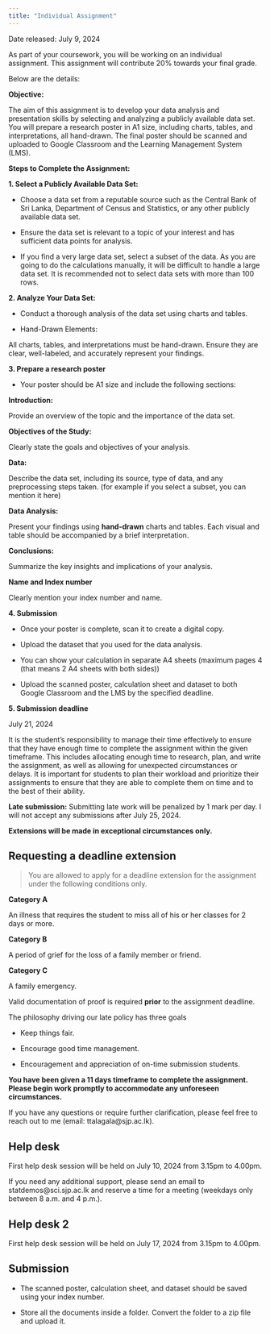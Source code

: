 ```yaml
---
title: "Individual Assignment"
---
```


Date released: July 9, 2024

As part of your coursework, you will be working on an individual assignment. This assignment will contribute 20% towards your final grade.

Below are the details:

**Objective:**

The aim of this assignment is to develop your data analysis and presentation skills by selecting and analyzing a publicly available data set. You will prepare a research poster in A1 size, including charts, tables, and interpretations, all hand-drawn. The final poster should be scanned and uploaded to Google Classroom and the Learning Management System (LMS).

**Steps to Complete the Assignment:**

**1. Select a Publicly Available Data Set:**

-   Choose a data set from a reputable source such as the Central Bank of Sri Lanka, Department of Census and Statistics, or any other publicly available data set.

-   Ensure the data set is relevant to a topic of your interest and has sufficient data points for analysis.

-   If you find a very large data set, select a subset of the data. As you are going to do the calculations manually, it will be difficult to handle a large data set. It is recommended not to select data sets with more than 100 rows.

**2. Analyze Your Data Set:**

-   Conduct a thorough analysis of the data set using charts and tables.

-   Hand-Drawn Elements:

All charts, tables, and interpretations must be hand-drawn. Ensure they are clear, well-labeled, and accurately represent your findings.

**3. Prepare a research poster**

-   Your poster should be A1 size and include the following sections:

**Introduction:**

Provide an overview of the topic and the importance of the data set.

**Objectives of the Study:**

Clearly state the goals and objectives of your analysis.

**Data:**

Describe the data set, including its source, type of data, and any preprocessing steps taken. (for example if you select a subset, you can mention it here)

**Data Analysis:**

Present your findings using **hand-drawn** charts and tables. Each visual and table should be accompanied by a brief interpretation.

**Conclusions:**

Summarize the key insights and implications of your analysis.

**Name and Index number**

Clearly mention your index number and name.

**4. Submission**

-   Once your poster is complete, scan it to create a digital copy.

-   Upload the dataset that you used for the data analysis.

-   You can show your calculation in separate A4 sheets (maximum pages 4 (that means 2 A4 sheets with both sides))

-   Upload the scanned poster, calculation sheet and dataset to both Google Classroom and the LMS by the specified deadline.

**5. Submission deadline**

July 21, 2024

It is the student’s responsibility to manage their time effectively to ensure that they have enough time to complete the assignment within the given timeframe. This includes allocating enough time to research, plan, and write the assignment, as well as allowing for unexpected circumstances or delays. It is important for students to plan their workload and prioritize their assignments to ensure that they are able to complete them on time and to the best of their ability.

**Late submission:** Submitting late work will be penalized by 1 mark per day. I will not accept any submissions after July 25, 2024.

**Extensions will be made in exceptional circumstances only.**

## Requesting a deadline extension

> You are allowed to apply for a deadline extension for the assignment under the following conditions only.

**Category A**

An illness that requires the student to miss all of his or her classes for 2 days or more.

**Category B**

A period of grief for the loss of a family member or friend.

**Category C**

A family emergency.

Valid documentation of proof is required **prior** to the assignment deadline.

The philosophy driving our late policy has three goals

-   Keep things fair.

-   Encourage good time management.

-   Encouragement and appreciation of on-time submission students.

**You have been given a 11 days timeframe to complete the assignment. Please begin work promptly to accommodate any unforeseen circumstances.**

If you have any questions or require further clarification, please feel free to reach out to me (email: ttalagala\@sjp.ac.lk).

## Help desk

First help desk session will be held on July 10, 2024 from 3.15pm to 4.00pm.

If you need any additional support, please send an email to statdemos\@sci.sjp.ac.lk and reserve a time for a meeting (weekdays only between 8 a.m. and 4 p.m.).

## Help desk 2 

First help desk session will be held on July 17, 2024 from 3.15pm to 4.00pm.

## Submission

- The scanned poster, calculation sheet, and dataset should be saved using your index number.


- Store all the documents inside a folder. Convert the folder to a zip file and upload it.
